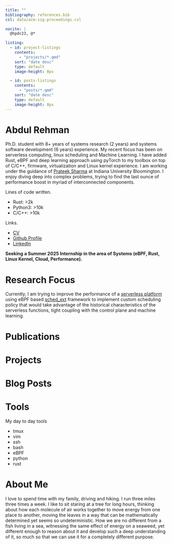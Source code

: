 ```yaml
---
title: ""
bibliography: references.bib
csl: data/acm-sig-proceedings.csl

nocite: |
  @hpdc23, @*

listing:
  - id: project-listings
    contents: 
      - "projects/*.qmd"
    sort: "date desc"
    type: default
    image-height: 0px

  - id: posts-listings
    contents: 
      - "posts/*.qmd"
    sort: "date desc"
    type: default
    image-height: 0px
---
```


# Abdul Rehman

Ph.D. student with 8+ years of systems research (2 years) and systems software development (6 years) experience. 
My recent focus has been on serverless computing, linux scheduling and Machine Learning. 
I have added Rust, eBPF and deep learning approach using pyTorch to my toolbox on top of C/C++, firmware, virtualization and Linux kernel experience. 
I am working under the guidance of [Prateek Sharma](https://cgi.luddy.indiana.edu/~prateeks) at Indiana University Bloomington.
I enjoy diving deep into complex problems, trying to find the last ounce of performance boost in myriad of interconnected components. 

Lines of code written. 

  * Rust: >2k   
  * Python3: >10k  
  * C/C++: >10k   

Links.

  * [CV](./data/resume.pdf)
  * [Github Profile](https://github.com/abrehman94)
  * [LinkedIn](https://www.linkedin.com/in/abdulrehman010/)
<!--
  * [Google Scholar Profile](https://scholar.google.com/citations?user=8LD5hmQAAAAJ&hl=en&oi=sra)
-->


**Seeking a Summer 2025 Internship in the area of Systems (eBPF, Rust, Linux Kernel, Cloud, Performance).**

# Research Focus

Currently, I am trying to improve the performance of a 
[serverless platform](https://github.com/COS-IN/iluvatar-faas) 
using eBPF based [sched_ext](https://github.com/sched-ext/scx) framework to implement custom scheduling policy that would 
take advantage of the historical characteristics of the serverless functions, tight coupling with the control plane and 
machine learning. 

# Publications 

::: {#refs}
:::

# Projects

::: {#project-listings}
:::

# Blog Posts

::: {#posts-listings}
:::

# Tools

My day to day tools  

  * tmux
  * vim
  * ssh 
  * bash 
  * eBPF 
  * python
  * rust  

# About Me 

I love to spend time with my family, driving and hiking.
I run three miles three times a week.
I like to sit staring at a tree for long hours, thinking about how each molecule of air works together to move energy from one place to another, moving the leaves in a way that can be mathematically determined yet seems so undeterministic.
How we are no different from a fish living in a sea, witnessing the same effect of energy on a seaweed, yet different enough to reason about it and develop such a deep understanding of it, so much so that we can use it for a completely different purpose.
